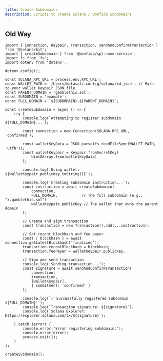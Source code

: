 ```yaml
---
title: Create Subdomains
description: Scripts to create Solana / Bonfida Subdomains
---
```


## Old Way

```tsx
import { Connection, Keypair, Transaction, sendAndConfirmTransaction } from '@solana/kit';
import { createSubdomain } from '@bonfida/spl-name-service';
import fs from 'fs';
import dotenv from 'dotenv';

dotenv.config();

const SOLANA_RPC_URL = process.env.RPC_URL!;
const WALLET_PATH = '/Users/metasal/.config/solana/id.json'; // Path to your wallet keypair JSON file
const PARENT_DOMAIN = 'gamblethis.sol';
const SUBDOMAIN = 'example';
const FULL_DOMAIN = `${SUBDOMAIN}.${PARENT_DOMAIN}`;

const createSubdomain = async () => {
    try {
        console.log(`Attempting to register subdomain ${FULL_DOMAIN}...`);

        const connection = new Connection(SOLANA_RPC_URL, 'confirmed');

        const walletKeyData = JSON.parse(fs.readFileSync(WALLET_PATH, 'utf8'));
        const walletKeypair = Keypair.fromSecretKey(
            Uint8Array.from(walletKeyData)
        );

        console.log(`Using wallet: ${walletKeypair.publicKey.toString()}`);

        console.log('Creating subdomain instruction...');
        const instruction = await createSubdomain(
            connection,
            FULL_DOMAIN,           // The full subdomain (e.g., "x.gamblethis.sol")
            walletKeypair.publicKey // The wallet that owns the parent domain
        );

        // Create and sign transaction
        const transaction = new Transaction().add(...instruction);

        // Set recent blockhash and fee payer
        const { blockhash } = await connection.getLatestBlockhash('finalized');
        transaction.recentBlockhash = blockhash;
        transaction.feePayer = walletKeypair.publicKey;

        // Sign and send transaction
        console.log('Sending transaction...');
        const signature = await sendAndConfirmTransaction(
            connection,
            transaction,
            [walletKeypair],
            { commitment: 'confirmed' }
        );

        console.log(`✅ Successfully registered subdomain ${FULL_DOMAIN}!`);
        console.log(`Transaction signature: ${signature}`);
        console.log(`Solana Explorer: https://explorer.solana.com/tx/${signature}`);

    } catch (error) {
        console.error('Error registering subdomain:');
        console.error(error);
        process.exit(1);
    }
};

createSubdomain();

```
